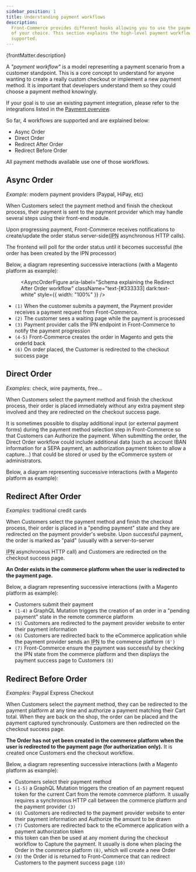 ```yaml
---
sidebar_position: 1
title: Understanding payment workflows
description:
  Front-Commerce provides different hooks allowing you to use the payment method
  of your choice. This section explains the high-level payment workflows
  supported.
---
```



<p>{frontMatter.description}</p>

A _"payment workflow"_ is a model representing a payment scenario from a
customer standpoint. This is a core concept to understand for anyone wanting to
create a really custom checkout or implement a new payment method. It is
important that developers understand them so they could choose a payment method
knowingly.

If your goal is to use an existing payment integration, please refer to the
integrations listed in the [Payment overview](/docs/2.x/category/payments).

So far, 4 workflows are supported and are explained below:

- Async Order
- Direct Order
- Redirect After Order
- Redirect Before Order

All payment methods available use one of those workflows.

## Async Order

_Example:_ modern payment providers (Paypal, HiPay, etc)

When Customers select the payment method and finish the checkout process, their
payment is sent to the payment provider which may handle several steps using
their front-end module.

Upon progressing payment, Front-Commerce receives notifications to create/update
the order status
server-side(<abbr title="Instant Payment Notification">IPN</abbr> asynchronous
HTTP calls).

The frontend will poll for the order status until it becomes successful (the
order has been created by the IPN processor)

Below, a diagram representing successive interactions (with a Magento platform
as example):

<Figure>

<AsyncOrderFigure
  aria-label="Schema explaining the Redirect After Order workflow"
  className="text-[#333333] dark:text-white"
  style={{ width: "100%" }}
/>

</Figure>

- `(1)` When the customer submits a payment, the Payment provider receives a
  payment request from Front-Commerce.
- `(2)` The customer sees a waiting page while the payment is processed
- `(3)` Payment provider calls the IPN endpoint in Front-Commerce to notify the
  payment progression
- `(4-5)` Front-Commerce creates the order in Magento and gets the orderId back
- `(6)` On order placed, the Customer is redirected to the checkout success page

## Direct Order

_Examples:_ check, wire payments, free…

When Customers select the payment method and finish the checkout process, their
order is placed immediately without any extra payment step involved and they are
redirected on the checkout success page.

It is sometimes possible to display additional input (or external payment forms)
during the payment method selection step in Front-Commerce so that Customers can
Authorize the payment. When submitting the order, the Direct Order workflow
could include additional data (such as account IBAN information for a SEPA
payment, an authorization payment token to allow a capture…) that could be
stored or used by the eCommerce system or administrators.

Below, a diagram representing successive interactions (with a Magento platform
as example):

<Figure>

<DirectOrderFigure
  aria-label="Schema explaining the Direct Order workflow"
  className="text-[#333333] dark:text-white"
/>

</Figure>

## Redirect After Order

_Examples:_ traditional credit cards

When Customers select the payment method and finish the checkout process, their
order is placed in a "pending payment" state and they are redirected on the
payment provider's website. Upon successful payment, the order is marked as
"paid" (usually with a server-to-server

<abbr title="Instant Payment Notification">IPN</abbr> asynchronous HTTP call) and
Customers are redirected on the checkout success page.

**An Order exists in the commerce platform when the user is redirected to the
payment page.**

Below, a diagram representing successive interactions (with a Magento platform
as example):

<Figure>

<PlaceAfterFigure
  aria-label="Schema explaining the Redirect After Order workflow"
  className="text-[#333333] dark:text-white"
/>

</Figure>

- Customers submit their payment
- `(1-4)` a GraphQL Mutation triggers the creation of an order in a "pending
  payment" state in the remote commerce platform
- `(5)` Customers are redirected to the payment provider website to enter their
  payment information
- `(6)` Customers are redirected back to the eCommerce application while the
  payment provider sends an
  <abbr title="Instant Payment Notification">IPN</abbr> to the commerce platform
  `(6')`
- `(7)` Front-Commerce ensure the payment was successful by checking the IPN
  state from the commerce platform and then displays the payment success page to
  Customers `(8)`

## Redirect Before Order

_Examples:_ Paypal Express Checkout

When Customers select the payment method, they can be redirected to the payment
platform at any time and authorize a payment matching their Cart total. When
they are back on the shop, the order can be placed and the payment captured
synchronously. Customers are then redirected on the checkout success page.

**The Order has not yet been created in the commerce platform when the user is
redirected to the payment page (for authorization only).** It is created once
Customers end the checkout workflow.

Below, a diagram representing successive interactions (with a Magento platform
as example):

<Figure>

<PLaceBeforeFigure
  aria-label="Schema explaining the Redirect Before Order workflow"
  className="text-[#333333] dark:text-white"
/>

</Figure>

- Customers select their payment method
- `(1-5)` a GraphQL Mutation triggers the creation of an payment request token
  for the current Cart from the remote commerce platform. It usually requires a
  synchronous HTTP call between the commerce platform and the payment provider
  `(3)`
- `(6)` Customers are redirected to the payment provider website to enter their
  payment information and Authorize the amount to be drawn
- `(7)` Customers are redirected back to the eCommerce application with a
  payment authorization token
- this token can then be used at any moment during the checkout workflow to
  Capture the payment. It usually is done when placing the Order in the commerce
  platform `(8)`, which will create a new Order
- `(9)` the Order id is returned to Front-Commerce that can redirect Customers
  to the payment success page `(10)`
